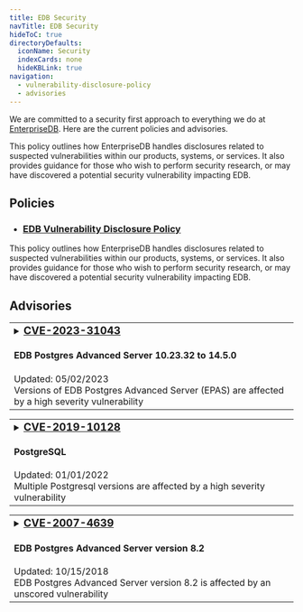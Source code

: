 ```yaml
---
title: EDB Security
navTitle: EDB Security
hideToC: true
directoryDefaults:
  iconName: Security
  indexCards: none
  hideKBLink: true
navigation:
  - vulnerability-disclosure-policy
  - advisories
---
```


We are committed to a security first approach to everything we do at [EnterpriseDB](https://www.enterprisedb.com/). Here are the current policies and advisories.

This policy outlines how EnterpriseDB handles disclosures related to suspected vulnerabilities within our products, systems, or services. It also provides guidance for those who wish to perform security research, or may have discovered a potential security vulnerability impacting EDB.

## Policies

* <h3><a href="vulnerability-disclosure-policy">EDB Vulnerability Disclosure Policy</a></h3>
This policy outlines how EnterpriseDB handles disclosures related to suspected vulnerabilities within our products, systems, or services. It also provides guidance for those who wish to perform security research, or may have discovered a potential security vulnerability impacting EDB.

## Advisories


<table class="table table-bordered overflow-auto"><tr><td>
<details><summary><h3 style="display:inline"><a href="advisories/cve202331043">CVE-2023-31043</a></h3><h4>EDB Postgres Advanced Server 10.23.32 to 14.5.0</h4>
Updated: 05/02/2023<br/>
Versions of EDB Postgres Advanced Server (EPAS) are affected by a high severity vulnerability
<br/></summary>
<hr/>
<em>Summary:</em> EDB Postgres Advanced Server (EPAS) versions before 14.6.0 log unredacted passwords in situations where optional parameters are used with CREATE/ALTER USER/GROUP/ROLE, and redacting was configured with edb_filter_log.redact_password_commands. The fixed versions are 10.23.33, 11.18.29, 12.13.17, 13.9.13, and 14.6.0.
<a href="advisories/cve202331043">Read More...</a>
</details></td></tr></table>

<table class="table table-bordered overflow-auto"><tr><td>
<details><summary><h3 style="display:inline"><a href="advisories/cve201910128">CVE-2019-10128</a></h3><h4>PostgreSQL</h4>
Updated: 01/01/2022<br/>
Multiple Postgresql versions are affected by a high severity vulnerability
<br/></summary>
<hr/>
<em>Summary:</em> A vulnerability was found in PostgreSQL versions 11.x prior to 11.3. The Windows installer for EDB-supplied PostgreSQL does not lock down the ACL of the binary installation directory or the ACL of the data directory; it keeps the inherited ACL. In the default configuration, this allows a local attacker to read arbitrary data directory files, essentially bypassing database-imposed read access limitations. In plausible non-default configurations, an attacker having both an unprivileged Windows account and an unprivileged PostgreSQL account can cause the PostgreSQL service account to execute arbitrary code.
<h5><a href="advisories/cve201910128">Read More...</a></h5>
</details></td></tr></table>

<table class="table table-bordered overflow-auto"><tr><td>
<details><summary><h3 style="display:inline"><a href="advisories/cve20074639">CVE-2007-4639</a></h3><h4>EDB Postgres Advanced Server version 8.2</h4>
Updated: 10/15/2018<br/>
EDB Postgres Advanced Server version 8.2 is affected by an unscored vulnerability<br/></summary>
<hr/>
<em>Summary:</em> EDB Postgres Advanced Server 8.2 does not properly handle certain debugging function calls that occur before a call to <code>pldbg_create_listener</code>, which allows remote authenticated users to cause a denial of service (daemon crash) and possibly execute arbitrary code via a SELECT statement that invokes a <code>pldbg_</code> function, as demonstrated by (1) <code>pldbg_get_stack</code> and (2) <code>pldbg_abort_target</code>, which triggers use of an uninitialized pointer.
<h5><a href="advisories/cve20074639">Read More...</a></h5>
</details></td></tr></table>



